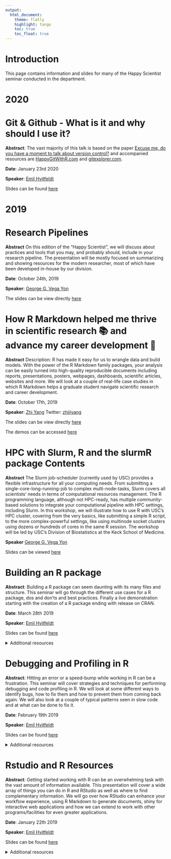 ```yaml
---
output:
  html_document:
    theme: flatly
    highlight: tango
    toc: true
    toc_float: true
---
```


# Introduction

This page contains information and slides for many of the Happy Scientist seminar conducted in the department.

# 2020

# Git & Github - What is it and why should I use it?

**Abstract**: The vast majority of this talk is based on the paper [Excuse me, do you have a moment to talk about version control?](https://peerj.com/preprints/3159v2/) and accompanied resources are
[HappyGitWithR.com](https://happygitwithr.com/) and [gitexplorer.com](https://gitexplorer.com/).

**Date**: January 23rd 2020  

**Speaker**: [Emil Hvitfeldt](https://www.hvitfeldt.me/)

Slides can be found [here](happy-scientist-material/2020-git-and-github/slides.pdf)

# 2019

# Research Pipelines

**Abstract** On this edition of the “Happy Scientist”, we will discuss about practices and tools that you may, and probably should, include in your research pipeline. The presentation will be mostly focused on summarizing and showing resources for the modern researcher, most of which have been developed in-house by our division.

**Date**: October 24th, 2019

**Speaker**: [George G. Vega Yon](https://ggvy.cl)

The slides can be view directly [here](https://rawcdn.githack.com/USCbiostats/software-dev/master/happy_scientist/seminars/2019-06_research-pipelines/index.html)

# How R Markdown helped me thrive in scientific research 📚 and advance my career development 👔

**Abstract** Description: R has made it easy for us to wrangle data and build models. With the power of the R Markdown family packages, your analysis can be easily turned into high-quality reproducible documents including reports, presentations, posters, webpages, dashboards, scientific articles, websites and more. We will look at a couple of real-life case studies in which R Markdown helps a graduate student navigate scientific research and career development.

**Date**: October 17th, 2019

**Speaker**: [Zhi Yang](https://zhiyang.netlify.com/) Twitter: [zhiiiyang](https://twitter.com/zhiiiyang)

The slides can be view directly [here](https://uscbiostats-rmarkdown.netlify.com/#1)

The demos can be accessed [here](https://rstudio.cloud/project/623430)

# HPC with Slurm, R and the slurmR package Contents

**Abstract** The Slurm job-scheduler (currently used by USC) provides a flexible infrastructure for all your computing needs. From submitting a single-core-long-running-job to complex multi-node-tasks, Slurm covers all scientists' needs in terms of computational resources management. The R programming language, although not HPC-ready, has multiple community-based solutions to integrate your computational pipeline with HPC settings, including Slurm. In this workshop, we will illustrate how to use R with USC's HPC cluster, covering from the very basics, like submitting a simple R script, to the more complex-powerful settings, like using multinode socket clusters using dozens or hundreds of cores in the same R session. The workshop will be led by USC's Division of Biostatistics at the Keck School of Medicine.

**Speaker** [George G. Vega Yon](https://ggvy.cl)

Slides can be viewed [here](https://rawcdn.githack.com/USCbiostats/software-dev/master/happy_scientist/seminars/2019-04_slurmr-workshop/docs/index.html)

# Building an R package

**Abstract**: Building a R package can seem daunting with its many files and structure. This seminar will go through the different use cases for a R package, dos and don’ts and best practices. Finally a live demonstration starting with the creation of a R package ending with release on CRAN.

**Date**: March 28th 2019

**Speaker**: [Emil Hvitfeldt](https://www.hvitfeldt.me/)

Slides can be found [here](happy-scientist-material/2019-r-package/slides.pdf)

<details>
  <summary>Additional resources</summary>
Usethis package  
https://github.com/r-lib/usethis  

Writing a R package slides  
https://github.com/jalapic/RPackage/blob/master/Writing%20an%20R%20Package.pdf  

Cran documentation  
https://cran.r-project.org/doc/manuals/R-exts.html   

Pick a license  
https://blog.codinghorror.com/pick-a-license-any-license/  
https://choosealicense.com/licenses/  
https://tldrlegal.com/  
https://cran.r-project.org/doc/manuals/R-exts.html#The-DESCRIPTION-file  

Build a Basic Package  
http://rpubs.com/jennybc/build-a-basic-package  

Deployment options  
https://twitter.com/WeAreRLadies/status/1110694338068140032  

R Packages  
https://r-pkgs.org/  

https://www.hvitfeldt.me/blog/usethis-workflow-for-package-development/  

https://usethis.r-lib.org/  

You can make a package in 20 minutes - Rstudio Conf Talk by Jim Hester  
https://www.rstudio.com/resources/videos/you-can-make-a-package-in-20-minutes/  

https://hilaryparker.com/2014/04/29/writing-an-r-package-from-scratch/  

https://cran.r-project.org/doc/manuals/r-release/R-exts.html  

https://ropensci.github.io/dev_guide/ 
</details>

# Debugging and Profiling in R

**Abstract**:  Hitting an error or a speed-bump while working in R can be a frustration. This seminar will cover strategies and techniques for performing debugging and code profiling in R. We will look at some different ways to identify bugs, how to fix them and how to prevent them from coming back again. We will also look at a couple of typical patterns seen in slow code and at what can be done to fix it.

**Date**: February 19th 2019

**Speaker**: [Emil Hvitfeldt](https://www.hvitfeldt.me/)

Slides can be found [here](happy-scientist-material/2019-debugging/slides.pdf)

<details>
  <summary>Additional resources</summary>
https://adv-r.hadley.nz/debugging.html

https://support.rstudio.com/hc/en-us/articles/205612627-Debugging-with-RStudio

https://CRAN.R-project.org/package=tictoc

https://CRAN.R-project.org/package=bench
</details>

# Rstudio and R Resources

**Abstract**:  Getting started working with R can be an overwhelming task with the vast amount of information available. This presentation will cover a wide array of things you can do in R and RStudio as well as where to find complementary information. We will go over how RStudio can enhance your workflow experience, using R Markdown to generate documents, shiny for interactive web applications and how we can extend to work with other programs/facilities for even greater applications.

**Date**: January 22th 2019

**Speaker**: [Emil Hvitfeldt](https://www.hvitfeldt.me/)

Slides can be found [here](happy-scientist-material/2019-rstudio/slides.pdf)

<details>
  <summary>Additional resources</summary>
Rstudio

**RStudio IDE**  
<https://www.rstudio.com/products/RStudio/>

**RStudio features**  
<https://www.rstudio.com/products/rstudio/features/>

Packages

**CRAN homepage**  
<https://cran.r-project.org/>

**Available CRAN Packages By Name**  
<https://cran.r-project.org/web/packages/available_packages_by_name.html>

**CRAN Task Views**  
<https://cran.r-project.org/web/views/>

**Bioconducter homepage**  
<https://www.bioconductor.org/>

**Bioconducter packages**  
<https://www.bioconductor.org/packages/release/BiocViews.html#___Software>

R Markdown

**Rmarkdown**  
<https://rmarkdown.rstudio.com/>

**Bookdown**  
<https://bookdown.org/>

**R Markdown: The Definitive Guide**  
<https://bookdown.org/yihui/rmarkdown/>

**Convince me to start using R Markdown**  
<https://community.rstudio.com/t/convince-me-to-start-using-r-markdown/1636>

**xaringan**  
<https://github.com/yihui/xaringan>

**flexdashboard**  
<https://rmarkdown.rstudio.com/flexdashboard/>

**leanr**  
<https://rstudio.github.io/learnr/>

**rticles**  
<https://github.com/rstudio/rticles>

**Example of parametised rmarkdown**  
<https://github.com/jimhester/cran_usage>

Shiny

**Shiny**  
<http://shiny.rstudio.com/>

**The basic parts of a Shiny app**  
<https://shiny.rstudio.com/articles/basics.html>

**Shiny gallary**  
<https://shiny.rstudio.com/gallery/>

## Miscellaneous

**RStudio Cheat Sheets**  
<https://www.rstudio.com/resources/cheatsheets/>

Books

**Bookdown website**  
<https://bookdown.org/>

**R packages**  
<http://r-pkgs.had.co.nz/>

**R for Data Science**  
<http://r4ds.had.co.nz/>

**Advanced R**  
<https://adv-r.hadley.nz/>

**Blogdown**  
<https://bookdown.org/yihui/blogdown/>

**Mastering Software Development in R**  
<https://bookdown.org/rdpeng/RProgDA/>

**Data Visualization for Social Science**  
<http://socviz.co/>

**Fundamentals of Data Visualization**  
<http://serialmentor.com/dataviz/>

**Happy Git with R**  
<https://happygitwithr.com/>

**Git For Ages 4 And Up**  
<https://www.youtube.com/watch?v=1ffBJ4sVUb4>
</details>
